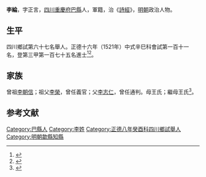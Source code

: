 {{明清人物信息框
| 姓名 = 李綸
| 原名 =
| 圖片名稱= 
| 圖片大小 =
| 圖片說明 = 
| 最高職務 =
| 國家 = 大明 
| 爵位 =
| 籍貫 = [[四川|四川]][[重慶府|重慶府]][[巴縣_(重慶)|巴縣]]
| 族裔 = 
| 旗籍 = 
| 字號 = 
| 諡號 =
| 出生日期 = 四月二十三日
| 出生地點 = 
| 逝世日期 = 卒年不詳 
| 逝世地點 =
| 墓葬 =
| 配偶 = 許氏
| 親屬 = 曾祖[[李朝信|李朝信]]，祖[[李榮|李榮]]，父[[李志仁|李志仁]]，母王氏；繼母王氏
| 出身 =
* 正德十六年辛巳科同進士出身
| 經歷 =
| 著作 =  
}}
'''李綸'''{{BD|1493年||？年||Li}}，字正言，[[四川|四川]][[重慶府|重慶府]][[巴縣_(重慶)|巴縣]]人，軍籍，治《[[詩經|詩經]]》，[[明朝|明朝]]政治人物。

== 生平 ==
四川鄉試第六十七名舉人。正德十六年（1521年）中式辛巳科會試第一百十一名，登第三甲第一百七十五名進士<ref>{{Cite book|title=《皇明贡举考》卷五|last=（明）[[张朝瑞|张朝瑞]]|first=|publisher=《续修四库全书》史部第828册|year=|isbn=|location=|pages=}}</ref><ref>{{Cite book|title=贡举志五种 上|last=鲁小俊，江俊伟著|first=|publisher=武汉：武汉大学出版社|year=2009|isbn=978-7-307-07043-1|location=|pages=}}</ref>。

== 家族 ==
曾祖[[李朝信|李朝信]]；祖父[[李榮|李榮]]，曾任義官；父[[李志仁|李志仁]]，曾任通判。母王氏；繼母王氏<ref>{{Cite book|title=天一阁藏明代科举录选刊 登科录 点校本|last=龚延明主编|first=|publisher=宁波出版社|year=2016|isbn=978-7-5526-2320-8|location=宁波|pages=|quote=《天一閣藏明代科舉錄選刊.登科錄》之《正德十六年辛巳科進士登科錄》}}</ref>。

==参考文献==
{{reflist}}

{{start box}}
{{s-off}}
{{s-before|[[魏謚|魏謚]]}}
{{s-title|明朝歙縣知縣|1523年－1525年}}
{{s-after|[[孟鎮|孟鎮]]}}
{{end box}}

{{正德十六年辛巳科殿試金榜}}
{{Authority control}}
{{DEFAULTSORT:L}}
[[Category:巴縣人|Category:巴縣人]]
[[Category:李姓|Category:李姓]]
[[Category:正德八年癸酉科四川鄉試舉人|Category:正德八年癸酉科四川鄉試舉人]]
[[Category:明朝歙縣知縣|Category:明朝歙縣知縣]]